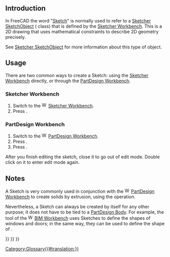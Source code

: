 <languages/>

== Introduction ==

{{TOCright}}

In FreeCAD the word "[[Sketch|Sketch]]" is normally used to refer to a [[Sketcher_SketchObject|Sketcher SketchObject]] ({{incode|Sketcher::SketchObject}} class) that is defined by the [[Sketcher Workbench|Sketcher Workbench]]. This is a 2D drawing that uses mathematical constraints to describe 2D geometry precisely.

See [[Sketcher SketchObject|Sketcher SketchObject]] for more information about this type of object.

==Usage==

There are two common ways to create a Sketch: using the [[Sketcher Workbench|Sketcher Workbench]] directly, or through the [[PartDesign Workbench|PartDesign Workbench]].

=== Sketcher Workbench ===

# Switch to the [[Image:Workbench_Sketcher.svg|16px]] [[Sketcher Workbench|Sketcher Workbench]].
# Press {{Button|[[File:Sketcher_NewSketch.svg|16px]] [[Sketcher_NewSketch|Sketcher NewSketch]]}}.

=== PartDesign Workbench ===

# Switch to the [[Image:Workbench_PartDesign.svg|16px]] [[PartDesign Workbench|PartDesign Workbench]].
# Press {{Button|[[File:PartDesign_Body.svg|16px]] [[PartDesign_Body|PartDesign Body]]}}.
# Press {{Button|[[File:PartDesign_NewSketch.svg|16px]] [[PartDesign_NewSketch|PartDesign NewSketch]]}}.

After you finish editing the sketch, close it to go out of edit mode. Double click on it to enter edit mode again.

== Notes ==

A Sketch is very commonly used in conjunction with the [[File:Workbench_PartDesign.svg|16px]] [[PartDesign_Workbench|PartDesign Workbench]] to create solids by extrusion, using the {{Button|[[File:PartDesign Pad.svg|16px]] [[PartDesign Pad|PartDesign Pad]]}} operation.

Nevertheless, a Sketch can always be created by itself for any other purpose; it does not have to be tied to a [[PartDesign Body|PartDesign Body]]. For example, the {{Button|[[File:Arch_Window.svg|16px]] [[Arch_Window|Arch Window]]}} tool of the [[File:Workbench_BIM.svg|16px]] [[BIM_Workbench|BIM Workbench]] uses Sketches to define the shapes of windows and doors; in the same way, they can be used to define the shape of {{Button|[[File:Arch_Wall.svg|16px]] [[Arch_Wall|Arch Walls]]}}.

{{Sketcher Tools navi{{#translation:}}}}
{{Document objects navi{{#translation:}}}}
{{Userdocnavi{{#translation:}}}}
[[Category:Glossary{{#translation:}}]]